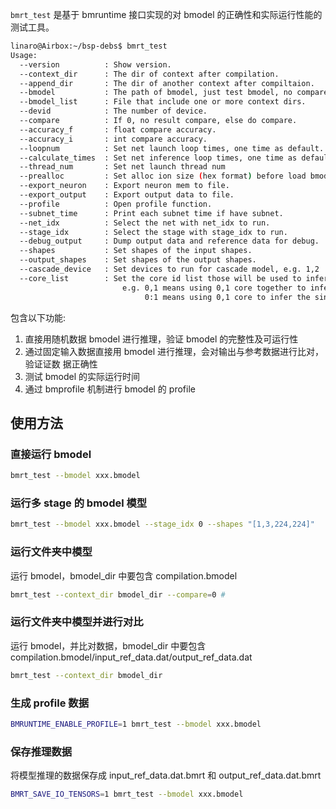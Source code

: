 `bmrt_test` 是基于 bmruntime 接口实现的对 bmodel 的正确性和实际运行性能的测试工具。

```bash
linaro@Airbox:~/bsp-debs$ bmrt_test
Usage:
  --version          : Show version.
  --context_dir      : The dir of context after compilation.
  --append_dir       : The dir of another context after compiltaion.
  --bmodel           : The path of bmodel, just test bmodel, no compare.
  --bmodel_list      : File that include one or more context dirs.
  --devid            : The number of device.
  --compare          : If 0, no result compare, else do compare.
  --accuracy_f       : float compare accuracy.
  --accuracy_i       : int compare accuracy.
  --loopnum          : Set net launch loop times, one time as default.
  --calculate_times  : Set net inference loop times, one time as default.
  --thread_num       : Set net launch thread num
  --prealloc         : Set alloc ion size (hex format) before load bmodel.
  --export_neuron    : Export neuron mem to file.
  --export_output    : Export output data to file.
  --profile          : Open profile function.
  --subnet_time      : Print each subnet time if have subnet.
  --net_idx          : Select the net with net_idx to run.
  --stage_idx        : Select the stage with stage_idx to run.
  --debug_output     : Dump output data and reference data for debug.
  --shapes           : Set shapes of the input shapes.
  --output_shapes    : Set shapes of the output shapes.
  --cascade_device   : Set devices to run for cascade model, e.g. 1,2
  --core_list        : Set the core id list those will be used to inference
                         e.g. 0,1 means using 0,1 core together to infer the multi-core compiled bmodel.
                              0:1 means using 0,1 core to infer the single-core compiled bmodel with parallelly mession.

```

包含以下功能:

1. 直接用随机数据 bmodel 进行推理，验证 bmodel 的完整性及可运行性
2. 通过固定输入数据直接用 bmodel 进行推理，会对输出与参考数据进行比对，验证证数
   据正确性
3. 测试 bmodel 的实际运行时间
4. 通过 bmprofile 机制进行 bmodel 的 profile

## 使用方法

### 直接运行 bmodel

```bash
bmrt_test --bmodel xxx.bmodel
```

### 运行多 stage 的 bmodel 模型

```bash
bmrt_test --bmodel xxx.bmodel --stage_idx 0 --shapes "[1,3,224,224]"
```

### 运行文件夹中模型

运行 bmodel，bmodel_dir 中要包含 compilation.bmodel

```bash
bmrt_test --context_dir bmodel_dir --compare=0 #
```

### 运行文件夹中模型并进行对比

运行 bmodel，并比对数据，bmodel_dir 中要包含 compilation.bmodel/input_ref_data.dat/output_ref_data.dat

```bash
bmrt_test --context_dir bmodel_dir
```

### 生成 profile 数据

```bash
BMRUNTIME_ENABLE_PROFILE=1 bmrt_test --bmodel xxx.bmodel
```

### 保存推理数据

将模型推理的数据保存成 input_ref_data.dat.bmrt 和 output_ref_data.dat.bmrt

```bash
BMRT_SAVE_IO_TENSORS=1 bmrt_test --bmodel xxx.bmodel
```
